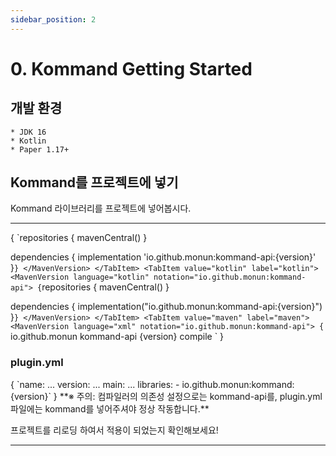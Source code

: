 ```yaml
---
sidebar_position: 2
---
```


# 0. Kommand Getting Started


## 개발 환경
    * JDK 16
    * Kotlin
    * Paper 1.17+

## Kommand를 프로젝트에 넣기

Kommand 라이브러리를 프로젝트에 넣어봅시다.

---

<Tabs>
  <TabItem value="groovy" label="groovy" default>
    <MavenVersion language="groovy" notation="io.github.monun:kommand-api">
    {
`repositories {
    mavenCentral()
}
    
dependencies {
    implementation 'io.github.monun:kommand-api:{version}'
}`
    }
    </MavenVersion>
  </TabItem>
  <TabItem value="kotlin" label="kotlin">
    <MavenVersion language="kotlin" notation="io.github.monun:kommand-api">
    {
`repositories {
    mavenCentral()
}
 
dependencies {
    implementation("io.github.monun:kommand-api:{version}")
}`
    }
    </MavenVersion>
  </TabItem>
  <TabItem value="maven" label="maven">
    <MavenVersion language="xml" notation="io.github.monun:kommand-api">
    {
`<dependency>
    <groupId>io.github.monun</groupId>
    <artifactId>kommand-api</artifactId>
    <version>{version}</version>
    <scope>compile</scope>
</dependency>`
    }
    </MavenVersion>
  </TabItem>
</Tabs>

### plugin.yml

<MavenVersion language="yaml" notation="io.github.monun:kommand">
    {
`name: ...
version: ...
main: ...
libraries:
  - io.github.monun:kommand:{version}`
    }
</MavenVersion>
**※ 주의: 컴파일러의 의존성 설정으로는 kommand-api를, plugin.yml파일에는 kommand를 넣어주셔야 정상 작동합니다.**

프로젝트를 리로딩 하여서 적용이 되었는지 확인해보세요!

---